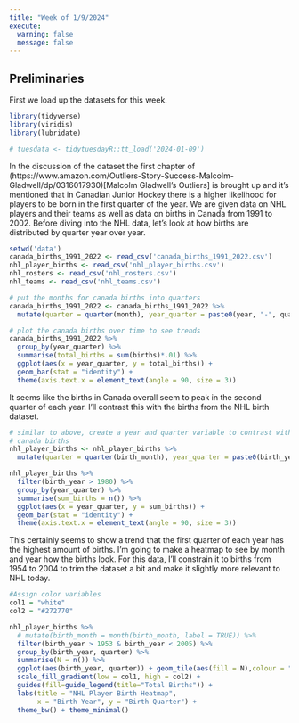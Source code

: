 ---
title: "Week of 1/9/2024"
execute: 
  warning: false
  message: false
---

## Preliminaries

First we load up the datasets for this week. 

```{r}
library(tidyverse)
library(viridis)
library(lubridate)

# tuesdata <- tidytuesdayR::tt_load('2024-01-09')

```

In the discussion of the dataset the first chapter of (https://www.amazon.com/Outliers-Story-Success-Malcolm-Gladwell/dp/0316017930)[Malcolm Gladwell's Outliers] is brought up and it's mentioned that in Canadian Junior Hockey there is a higher likelihood for players to be born in the first quarter of the year. We are given data on NHL players and their teams as well as data on births in Canada from 1991 to 2002. Before diving into the NHL data, let's look at how births are distributed by quarter year over year.

```{r}
setwd('data')
canada_births_1991_2022 <- read_csv('canada_births_1991_2022.csv')
nhl_player_births <- read_csv('nhl_player_births.csv')
nhl_rosters <- read_csv('nhl_rosters.csv')
nhl_teams <- read_csv('nhl_teams.csv')
```

```{r}
# put the months for canada births into quarters
canada_births_1991_2022 <- canada_births_1991_2022 %>% 
  mutate(quarter = quarter(month), year_quarter = paste0(year, "-", quarter))
```

```{r}
# plot the canada births over time to see trends
canada_births_1991_2022 %>% 
  group_by(year_quarter) %>% 
  summarise(total_births = sum(births)*.01) %>% 
  ggplot(aes(x = year_quarter, y = total_births)) + 
  geom_bar(stat = "identity") +
  theme(axis.text.x = element_text(angle = 90, size = 3))
```

It seems like the births in Canada overall seem to peak in the second quarter of each year. I'll contrast this with the births from the NHL birth dataset.

```{r}
# similar to above, create a year and quarter variable to contrast with 
# canada births
nhl_player_births <- nhl_player_births %>% 
  mutate(quarter = quarter(birth_month), year_quarter = paste0(birth_year, "-", quarter))
```

```{r}
nhl_player_births %>% 
  filter(birth_year > 1980) %>% 
  group_by(year_quarter) %>%
  summarise(sum_births = n()) %>% 
  ggplot(aes(x = year_quarter, y = sum_births)) + 
  geom_bar(stat = "identity") +
  theme(axis.text.x = element_text(angle = 90, size = 3)) 
```

This certainly seems to show a trend that the first quarter of each year has the highest amount of births. I'm going to make a heatmap to see by month and year how the births look. For this data, I'll constrain it to births from 1954 to 2004 to trim the dataset a bit and make it slightly more relevant to NHL today.

```{r}
#Assign color variables
col1 = "white" 
col2 = "#272770"

nhl_player_births %>% 
  # mutate(birth_month = month(birth_month, label = TRUE)) %>% 
  filter(birth_year > 1953 & birth_year < 2005) %>% 
  group_by(birth_year, quarter) %>% 
  summarise(N = n()) %>% 
  ggplot(aes(birth_year, quarter)) + geom_tile(aes(fill = N),colour = "white") +
  scale_fill_gradient(low = col1, high = col2) +  
  guides(fill=guide_legend(title="Total Births")) +
  labs(title = "NHL Player Birth Heatmap",
       x = "Birth Year", y = "Birth Quarter") +
  theme_bw() + theme_minimal() 
```


